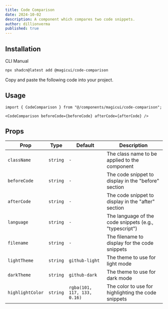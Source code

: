 ```yaml
---
title: Code Comparison
date: 2024-10-02
description: A component which compares two code snippets.
author: dillionverma
published: true
---
```


<ComponentPreview name="code-comparison-demo" />

## Installation

<Tabs defaultValue="cli">

<TabsList>
  <TabsTrigger value="cli">CLI</TabsTrigger>
  <TabsTrigger value="manual">Manual</TabsTrigger>
</TabsList>
<TabsContent value="cli">

```bash
npx shadcn@latest add @magicui/code-comparison
```

</TabsContent>

<TabsContent value="manual">

<Steps>

<Step>Copy and paste the following code into your project.</Step>

<ComponentSource name="code-comparison" />

</Steps>

</TabsContent>

</Tabs>

## Usage

```tsx showLineNumbers
import { CodeComparison } from "@/components/magicui/code-comparison";
```

```tsx showLineNumbers
<CodeComparison beforeCode={beforeCode} afterCode={afterCode} />
```

## Props

| Prop             | Type     | Default                     | Description                                            |
| ---------------- | -------- | --------------------------- | ------------------------------------------------------ |
| `className`      | `string` | `-`                         | The class name to be applied to the component          |
| `beforeCode`     | `string` | `-`                         | The code snippet to display in the "before" section    |
| `afterCode`      | `string` | `-`                         | The code snippet to display in the "after" section     |
| `language`       | `string` | `-`                         | The language of the code snippets (e.g., "typescript") |
| `filename`       | `string` | `-`                         | The filename to display for the code snippets          |
| `lightTheme`     | `string` | `github-light`              | The theme to use for light mode                        |
| `darkTheme`      | `string` | `github-dark`               | The theme to use for dark mode                         |
| `highlightColor` | `string` | `rgba(101, 117, 133, 0.16)` | The color to use for highlighting the code snippets    |
